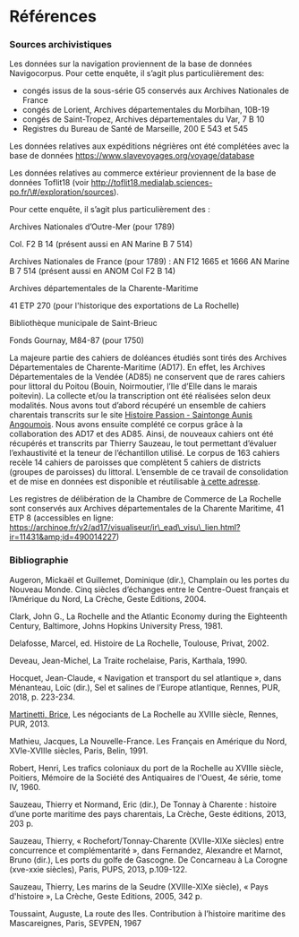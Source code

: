 

# Références

### Sources archivistiques

Les données sur la navigation proviennent de la base de données Navigocorpus. Pour cette enquête, il s’agit plus particulièrement des:

*   congés issus de la sous-série G5 conservés aux Archives Nationales de France
*   congés de Lorient, Archives départementales du Morbihan, 10B-19
*   congés de Saint-Tropez, Archives départementales du Var, 7 B 10
*   Registres du Bureau de Santé de Marseille, 200 E 543 et 545

Les données relatives aux expéditions négrières ont été complétées avec la base de données <a href="https://www.slavevoyages.org/voyage/database" target="blank" rel="noopener noreferrer">https://www.slavevoyages.org/voyage/database</a>

Les données relatives au commerce extérieur proviennent de la base de données Toflit18 (voir <a href="http://toflit18.medialab.sciences-po.fr/%23/exploration/sources" target="blank" rel="noopener noreferrer">http://toflit18.medialab.sciences-po.fr/\#/exploration/sources</a>).

Pour cette enquête, il s’agit plus particulièrement des : 

Archives Nationales d’Outre-Mer (pour 1789) 

 Col. F2 B 14 (présent aussi en AN Marine B 7 514)

Archives Nationales de France (pour 1789) : AN F12 1665 et 1666 AN Marine B 7 514 (présent aussi en ANOM Col F2 B 14)

Archives départementales de la Charente-Maritime 

41 ETP 270 (pour l'historique des exportations de La Rochelle) 

Bibliothèque municipale de Saint-Brieuc 

 Fonds Gournay, M84-87 (pour 1750)

La majeure partie des cahiers de doléances étudiés sont tirés des Archives Départementales de Charente-Maritime (AD17). En effet, les Archives Départementales de la Vendée (AD85) ne conservent que de rares cahiers pour littoral du Poitou (Bouin, Noirmoutier, l’Ile d’Elle dans le marais poitevin). La collecte et/ou la transcription ont été réalisées selon deux modalités. Nous avons tout d’abord récupéré un ensemble de cahiers charentais transcrits sur le site <a href="http://www.histoirepassion.eu/?-1789-Cahiers-de-doleances-et-Etats-generaux-" target="blank" rel="noopener noreferrer">Histoire Passion - Saintonge Aunis Angoumois</a>. Nous avons ensuite complété ce corpus grâce à la collaboration des AD17 et des AD85. Ainsi, de nouveaux cahiers ont été récupérés et transcrits par Thierry Sauzeau, le tout permettant d’évaluer l’exhaustivité et la teneur de l’échantillon utilisé. Le corpus de 163 cahiers recèle 14 cahiers de paroisses que complètent 5 cahiers de districts (groupes de paroisses) du littoral. L’ensemble de ce travail de consolidation et de mise en données est disponible et réutilisable <a href="https://docs.google.com/spreadsheets/d/1A8-OiTSYv7opCcWvF8tsJ0dmEXkHZMgN-7lhj-4hqFw/edit?usp%3Dsharing" target="blank" rel="noopener noreferrer">à cette adresse</a>.

Les registres de délibération de la Chambre de Commerce de La Rochelle sont conservés aux Archives départementales de la Charente Maritime, 41 ETP 8 (accessibles en ligne: <a href="https://archinoe.fr/v2/ad17/visualiseur/ir_ead_visu_lien.html?ir%3D11431%26id%3D490014227" target="blank" rel="noopener noreferrer">https://archinoe.fr/v2/ad17/visualiseur/ir\_ead\_visu\_lien.html?ir=11431&amp;id=490014227</a>) 

### Bibliographie

Augeron, Mickaël et Guillemet, Dominique (dir.), Champlain ou les portes du Nouveau Monde. Cinq siècles d’échanges entre le Centre-Ouest français et l’Amérique du Nord, La Crèche, Geste Editions, 2004.

Clark, John G., La Rochelle and the Atlantic Economy during the Eighteenth Century, Baltimore, Johns Hopkins University Press, 1981.

Delafosse, Marcel, ed. Histoire de La Rochelle, Toulouse, Privat, 2002.

Deveau, Jean-Michel, La Traite rochelaise, Paris, Karthala, 1990.

Hocquet, Jean-Claude, « Navigation et transport du sel atlantique », dans Ménanteau, Loïc (dir.), Sel et salines de l’Europe atlantique, Rennes, PUR, 2018, p. 223-234.

<a href="https://www.pur-editions.fr/search?search%3D%257B%2522bounce%2522%253A%257B%2522Item1%2522%253A%2522Author%2522,%2522Item2%2522%253A%252221245%2522%257D,%2522query%2522%253A%2522Martinetti%2520Brice%2522%257D" target="blank" rel="noopener noreferrer">Martinetti, Brice</a>, Les négociants de La Rochelle au XVIIIe siècle, Rennes, PUR, 2013.

Mathieu, Jacques, La Nouvelle-France. Les Français en Amérique du Nord, XVIe-XVIIIe siècles, Paris, Belin, 1991.

Robert, Henri, Les trafics coloniaux du port de la Rochelle au XVIIIe siècle, Poitiers, Mémoire de la Société des Antiquaires de l'Ouest, 4e série, tome IV, 1960.

Sauzeau, Thierry et Normand, Eric (dir.), De Tonnay à Charente : histoire d’une porte maritime des pays charentais, La Crèche, Geste éditions, 2013, 203 p.

Sauzeau, Thierry, « Rochefort/Tonnay-Charente (XVIIe-XIXe siècles) entre concurrence et complémentarité », dans Fernandez, Alexandre et Marnot, Bruno (dir.), Les ports du golfe de Gascogne. De Concarneau à La Corogne (xve-xxie siècles), Paris, PUPS, 2013, p.109-122.

Sauzeau, Thierry, Les marins de la Seudre (XVIIIe-XIXe siècle), « Pays d'histoire », La Crèche, Geste Editions, 2005, 342 p.

Toussaint, Auguste, La route des Iles. Contribution à l’histoire maritime des Mascareignes, Paris, SEVPEN, 1967
